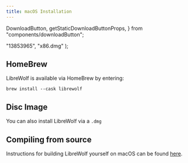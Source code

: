 ```yaml
---
title: macOS Installation
---
```


  DownloadButton,
  getStaticDownloadButtonProps,
} from "components/downloadButton";

  "13853965",
  "x86.dmg"
);

<InstallationHeader />

## HomeBrew

LibreWolf is available via HomeBrew by entering:

```
brew install --cask librewolf
```

## Disc Image

You can also install LibreWolf via a `.dmg`

<DownloadButton />

## Compiling from source

Instructions for building LibreWolf yourself on macOS can be found [here](https://gitlab.com/librewolf-community/browser/macos/-/blob/master/build_guide.md).
